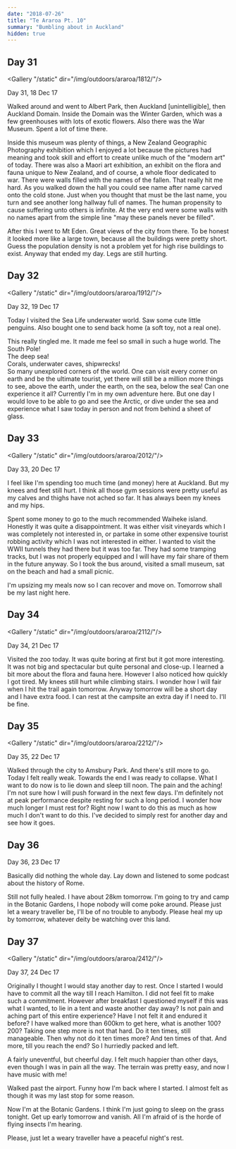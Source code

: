 ```yaml
---
date: "2018-07-26"
title: "Te Araroa Pt. 10"
summary: "Bumbling about in Auckland"
hidden: true
---
```


## Day 31

<Gallery "/static" dir="/img/outdoors/araroa/1812/"/>

Day 31, 18 Dec 17

Walked around and went to Albert Park, then Auckland [unintelligible], then Auckland Domain.
Inside the Domain was the Winter Garden, which was a few greenhouses with lots of exotic flowers.
Also there was the War Museum.
Spent a lot of time there.

Inside this museum was plenty of things, a New Zealand Geographic Photography exhibition which I enjoyed a lot because the pictures had meaning and took skill and effort to create unlike much of the "modern art" of today.
There was also a Maori art exhibition, an exhibit on the flora and fauna unique to New Zealand, and of course, a whole floor dedicated to war.
There were walls filled with the names of the fallen. That really hit me hard.
As you walked down the hall you could see name after name carved onto the cold stone.
Just when you thought that must be the last name, you turn and see another long hallway full of names.
The human propensity to cause suffering unto others is infinite.
At the very end were some walls with no names apart from the simple line "may these panels never be filled".

After this I went to Mt Eden. Great views of the city from there.
To be honest it looked more like a large town, because all the buildings were pretty short.
Guess the population density is not a problem yet for high rise buildings to exist.
Anyway that ended my day.
Legs are still hurting.

## Day 32

<Gallery "/static" dir="/img/outdoors/araroa/1912/"/>

Day 32, 19 Dec 17

Today I visited the Sea Life underwater world.
Saw some cute little penguins.
Also bought one to send back home (a soft toy, not a real one).

This really tingled me. It made me feel so small in such a huge world.
The South Pole!  
The deep sea!  
Corals, underwater caves, shipwrecks!  
So many unexplored corners of the world.
One can visit every corner on earth and be the ultimate tourist, yet there will still be a million more things to see, above the earth, under the earth, on the sea, below the sea!
Can one experience it all?
Currently I'm in my own adventure here.
But one day I would love to be able to go and see the Arctic, or dive under the sea and experience what I saw today in person and not from behind a sheet of glass.

## Day 33

<Gallery "/static" dir="/img/outdoors/araroa/2012/"/>

Day 33, 20 Dec 17

I feel like I'm spending too much time (and money) here at Auckland.
But my knees and feet still hurt.
I think all those gym sessions were pretty useful as my calves and thighs have not ached so far.
It has always been my knees and my hips.

Spent some money to go to the much recommended Waiheke island.
Honestly it was quite a disappointment.
It was either visit vineyards which I was completely not interested in, or partake in some other expensive tourist robbing activity which I was not interested in either.
I wanted to visit the WWII tunnels they had there but it was too far.
They had some tramping tracks, but I was not properly equipped and I will have my fair share of them in the future anyway.
So I took the bus around, visited a small museum, sat on the beach and had a small picnic.

I'm upsizing my meals now so I can recover and move on.
Tomorrow shall be my last night here.

## Day 34

<Gallery "/static" dir="/img/outdoors/araroa/2112/"/>

Day 34, 21 Dec 17

Visited the zoo today. It was quite boring at first but it got more interesting.
It was not big and spectacular but quite personal and close-up.
I learned a bit more about the flora and fauna here.
However I also noticed how quickly I got tired.
My knees still hurt while climbing stairs.
I wonder how I will fair when I hit the trail again tomorrow.
Anyway tomorrow will be a short day and I have extra food.
I can rest at the campsite an extra day if I need to.
I'll be fine.

## Day 35

<Gallery "/static" dir="/img/outdoors/araroa/2212/"/>

Day 35, 22 Dec 17

Walked through the city to Amsbury Park.
And there's still more to go.
Today I felt really weak.
Towards the end I was ready to collapse.
What I want to do now is to lie down and sleep till noon.
The pain and the aching!
I'm not sure how I will push forward in the next few days.
I'm definitely not at peak performance despite resting for such a long period.
I wonder how much longer I must rest for?
Right now I want to do this as much as how much I don't want to do this.
I've decided to simply rest for another day and see how it goes.

## Day 36

Day 36, 23 Dec 17

Basically did nothing the whole day.
Lay down and listened to some podcast about the history of Rome.

Still not fully healed.
I have about 28km tomorrow.
I'm going to try and camp in the Botanic Gardens, I hope nobody will come poke around.
Please just let a weary traveller be, I'll be of no trouble to anybody.
Please heal my up by tomorrow, whatever deity be watching over this land.

## Day 37

<Gallery "/static" dir="/img/outdoors/araroa/2412/"/>

Day 37, 24 Dec 17

Originally I thought I would stay another day to rest.
Once I started I would have to commit all the way till I reach Hamilton.
I did not feel fit to make such a commitment.
However after breakfast I questioned myself if this was what I wanted, to lie in a tent and waste another day away?
Is not pain and aching part of this entire experience?
Have I not felt it and endured it before?
I have walked more than 600km to get here, what is another 100? 200?
Taking one step more is not that hard.
Do it ten times, still manageable.
Then why not do it ten times more?
And ten times of that.
And more, till you reach the end?
So I hurriedly packed and left.

A fairly uneventful, but cheerful day.
I felt much happier than other days, even though I was in pain all the way.
The terrain was pretty easy, and now I have music with me!

Walked past the airport.
Funny how I'm back where I started.
I almost felt as though it was my last stop for some reason.

Now I'm at the Botanic Gardens.
I think I'm just going to sleep on the grass tonight.
Get up early tomorrow and vanish.
All I'm afraid of is the horde of flying insects I'm hearing.

Please, just let a weary traveller have a peaceful night's rest.
